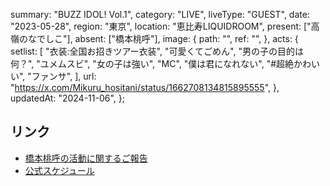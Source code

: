   summary: "BUZZ IDOL! Vol.1",
  category: "LIVE",
  liveType: "GUEST",
  date: "2023-05-28",
  region: "東京",
  location: "恵比寿LIQUIDROOM",
  present: ["高嶺のなでしこ"],
  absent: ["橋本桃呼"],
  image: {
    path: "",
    ref: "",
  },
  acts: {
    setlist: [
      "衣装:全国お招きツアー衣装",
      "可愛くてごめん",
      "男の子の目的は何？",
      "ユメムスビ",
      "女の子は強い",
      "MC",
      "僕は君になれない",
      "#超絶かわいい",
      "ファンサ",
    ],
    url: "https://x.com/Mikuru_hositani/status/1662708134815895555",
  },
  updatedAt: "2024-11-06",
};

## リンク

- [橋本桃呼の活動に関するご報告](https://takanenonadeshiko.jp/?p=1016)
- [公式スケジュール](https://takanenonadeshiko.jp/?p=1037)
